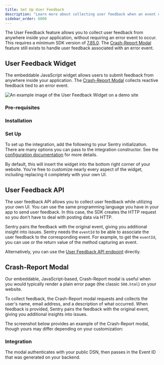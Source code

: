 ```yaml
---
title: Set Up User Feedback
description: "Learn more about collecting user feedback when an event occurs. Sentry pairs the feedback with the original event, giving you additional insight into issues."
sidebar_order: 6000
---
```


<Include name="feature-stage-beta-user-feedback.mdx" />

The User Feedback feature allows you to collect user feedback from anywhere inside your application, without requiring an error event to occur. This requires a minimum SDK version of [7.85.0](https://github.com/getsentry/sentry-javascript/releases/tag/7.85.0). The [Crash-Report Modal](#crash-report-modal) feature still exists to handle user feedback associated with an error event.

## User Feedback Widget

The embeddable JavaScript widget allows users to submit feedback from anywhere inside your application. The [Crash-Report Modal](#crash-report-modal) collects reactive feedback tied to an error event.

![An example image of the User Feedback Widget on a demo site](./img/user-feedback-widget.png)

### Pre-requisites

<PlatformContent includePath="user-feedback/pre-requisites" />

### Installation

<PlatformContent includePath="user-feedback/install" />

### Set Up

To set up the integration, add the following to your Sentry initialization. There are many options you can pass to the integration constructor. See the [configuration documentation](/platforms/javascript/user-feedback/configuration/) for more details.

<SignInNote />

<PlatformContent includePath="user-feedback/setup" />

By default, this will insert the widget into the bottom right corner of your website. You're free to customize nearly every aspect of the widget, including replacing it completely with your own UI.

## User Feedback API

The user feedback API allows you to collect user feedback while utilizing your own UI. You can use the same programming language you have in your app to send user feedback. In this case, the SDK creates the HTTP request so you don't have to deal with posting data via HTTP.

Sentry pairs the feedback with the original event, giving you additional insight into issues. Sentry needs the `eventId` to be able to associate the user feedback to the corresponding event. For example, to get the `eventId`, you can use <PlatformLink to="/configuration/options/#before-send"><PlatformIdentifier name="before-send" /></PlatformLink> or the return value of the method capturing an event.

<PlatformContent includePath="user-feedback/sdk-api-example/" />

Alternatively, you can use the [User Feedback API endpoint](/api/projects/submit-user-feedback/) directly.

## Crash-Report Modal

Our embeddable, JavaScript-based, Crash-Report modal is useful when you would typically render a plain error page (the classic `500.html`) on your website.

To collect feedback, the Crash-Report modal requests and collects the user's name, email address, and a description of what occurred. When feedback is provided, Sentry pairs the feedback with the original event, giving you additional insights into issues.

The screenshot below provides an example of the Crash-Report modal, though yours may differ depending on your customization:

<Include name="common-imgs/user_feedback_widget" />

### Integration

The modal authenticates with your public DSN, then passes in the Event ID that was generated on your backend.

<PlatformContent includePath="user-feedback/example-widget/" />
